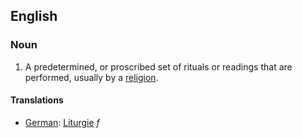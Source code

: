 ==English==

===Noun===
#A predetermined, or proscribed set of rituals or readings that are performed, usually by a [[religion]].

====Translations====
*[[German]]: [[Liturgie]] ''f''